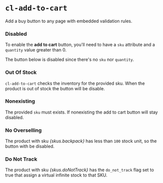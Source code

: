 
<Meta
  title={meta.title}
  argTypes={meta.argTypes}
/>

# `cl-add-to-cart`

Add a buy button to any page with embedded validation rules.

<Canvas withSource="open">
  <Story story={Basic} name="Basic" />
</Canvas>

<ArgsTable story="Basic" />

### Disabled

To enable the **add to cart** button, you'll need to have a `sku` attribute and a `quantity` value greater than 0.

The button below is disabled since there's no `sku` nor `quantity`.

<Canvas withSource="open">
  <Story story={WithoutAttributes} name="Without Attributes" />
</Canvas>

### Out Of Stock

`cl-add-to-cart` checks the inventory for the provided sku. When the product is out of stock the button will be disable.

<Canvas withSource="open">
  <Story story={OutOfStock} name="Out Of Stock" />
</Canvas>

### Nonexisting

The provided `sku` must exists. If nonexisting the add to cart button will stay disabled.

<Canvas withSource="open">
  <Story story={Nonexisting} name="Nonexisting" />
</Canvas>

### No Overselling

<p>
  The product with sku <i>{skus.backpack}</i> has less than <code>100</code> stock unit, so the button with be disabled.
</p>

<Canvas withSource="open">
  <Story story={NoOverselling} name="No Overselling" />
</Canvas>

### Do Not Track

<p>
  The product with sku <i>{skus.doNotTrack}</i> has the <code>do_not_track</code> flag set to true that assign a virtual infinite stock to that SKU.
</p>

<Canvas withSource="open">
  <Story story={DoNotTrack} name="Do Not Track" />
</Canvas>
